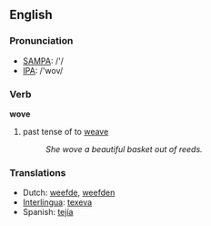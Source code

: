 ==English==

===Pronunciation===
*[[w:SAMPA|SAMPA]]: /'/
*[[w:IPA|IPA]]: /'wov/

===Verb===
'''wove'''

# past tense of to [[weave]]
#:''She wove a beautiful basket out of reeds.'' 

===Translations===
*Dutch: [[weefde]], [[weefden]]
*[[Interlingua]]: [[texeva]]
*Spanish: [[tejía]]